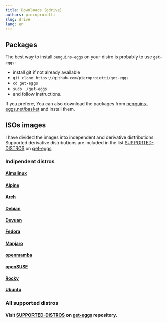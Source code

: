 ```yaml
---
title: Downloads (gdrive)
authors: pieroproietti
slug: drive
lang: en
---
```

## Packages
The best way to install `penguins-eggs` on your distro is probably to use `get-eggs`:
* install git if not already available
* `git clone https://github.com/pieroproietti/get-eggs`
* `cd get-eggs`
* `sudo ./get-eggs`
* and follow instructions.

If you prefere, You can also download the packages from 
[penguins-eggs.net/basket](https://penguins-eggs.net/basket/index.php/packages/?p=packages) and install them.

## ISOs images
I have divided the images into independent and derivative distributions. Supported derivative distributions are included in the list [SUPPORTED-DISTROS](https://github.com/pieroproietti/get-eggs/blob/main/SUPPORTED-DISTROS.md) on [get-eggs](https://github.com/pieroproietti/get-eggs).

### Indipendent distros
#### [Almalinux](/almalinux)
#### [Alpine](/alpine)
#### [Arch](/archlinux)
#### [Debian](/debian)
#### [Devuan](/devuan)
#### [Fedora](/fedora)
#### [Manjaro](/manjaro)
#### [openmamba](/openmamba)
#### [openSUSE](/opensuse)
#### [Rocky](/rocky)
#### [Ubuntu](/ubuntu)

### All supported distros

#### Visit [SUPPORTED-DISTROS](https://github.com/pieroproietti/get-eggs/blob/main/SUPPORTED-DISTROS.md) on [get-eggs](https://github.com/pieroproietti/get-eggs) repository.
